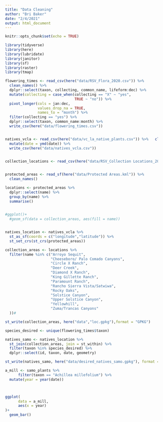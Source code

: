 ```yaml
---
title: "Data Cleaning"
author: "Bri Baker"
date: "2/4/2021"
output: html_document
---
```


```r
knitr::opts_chunk$set(echo = TRUE)

library(tidyverse)
library(here)
library(lubridate)
library(janitor)
library(sf)
library(raster)
library(tmap)

```

```r
flowering_times <- read_csv(here("data/RSV_Flora_2020.csv")) %>%
  clean_names() %>% 
  dplyr::select(taxon, collecting, common_name, lifeform:dec) %>% 
  mutate(collecting = case_when(collecting == "X" ~ "yes",
                                TRUE ~ "no")) %>% 
  pivot_longer(cols = jan:dec, 
               values_drop_na = TRUE,
               names_to = "month") %>%
  filter(collecting == "yes") %>% 
  dplyr::select(taxon, common_name:month) %>%
  write_csv(here("data/flowering_times.csv"))


natives_vcla <- read_csv(here("data/vc_la_native_plants.csv")) %>%   clean_names() %>% 
  mutate(date = ymd(date)) %>% 
  write_csv(here("data/natives_vcla.csv"))


collection_locations <- read_csv(here("data/RSV_Collection Locations_2020_BB.csv"))
  
```
```r
protected_areas <- read_sf(here("data/Protected Areas.kml")) %>% 
  clean_names()

locations <- protected_areas %>% 
  dplyr::select(name) %>% 
  group_by(name) %>% 
  summarise()
  

#ggplot()+
  #geom_sf(data = collection_areas, aes(fill = name))


natives_location <- natives_vcla %>% 
  st_as_sf(coords = c("longitude","latitude")) %>% 
  st_set_crs(st_crs(protected_areas))

collection_areas <- locations %>% 
  filter(name %in% c("Arroyo Sequit",
                     "Cheeseboro/ Palo Comado Canyons",
                     "Circle X Ranch",
                     "Deer Creek",
                     "Diamond X Ranch",
                     "King Gillette Ranch",
                     "Paramount Ranch",
                     "Rancho Sierra Vista/Satwiwa",
                     "Rocky Oaks",
                     "Solstice Canyon",
                     "Upper Solstice Canyon",
                     "Yellowhill",
                     "Zuma/Trancas Canyons"
  ))# 

st_write(collection_areas, here("data","loc.gpkg"),format = "GPKG")


```


```r
species_desired <- unique(flowering_times$taxon)

natives_samo <- natives_location %>% 
  st_join(collection_areas, join = st_within) %>%
  filter(taxon %in% species_desired) %>% 
  dplyr::select(id, taxon, date, geometry)

st_write(natives_samo, here("data/desired_natives_samo.gpkg"), format = "GPKG")


```
```r
a_mill <- samo_plants %>% 
      filter(taxon == "Achillea millefolium") %>% 
  mutate(year = year(date))



ggplot(
      data = a_mill,
      aes(x = year)
)+
  geom_bar()
```



